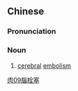 {{also|脑栓塞}}
==Chinese==
{{zh-forms|s=脑栓塞|type=12}}

===Pronunciation===
{{zh-pron
|m=nǎoshuānsè
|c=nou5 saan1 sak1
|cat=n
}}

===Noun===
{{zh-noun}}

# [[cerebral]] [[embolism]]

[[Category:zh:Diseases|肉09腦栓塞]]